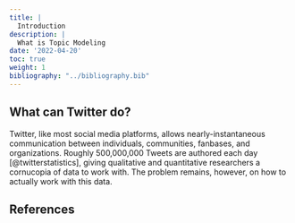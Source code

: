 ```yaml
---
title: |
  Introduction
description: |
  What is Topic Modeling
date: '2022-04-20'
toc: true
weight: 1
bibliography: "../bibliography.bib"
---
```




## What can Twitter do?

Twitter, like most social media platforms, allows nearly-instantaneous communication between individuals, communities, fanbases, and organizations. Roughly 500,000,000 Tweets are authored each day [@twitterstatistics], giving qualitative and quantitative researchers a cornucopia of data to work with. The problem remains, however, on how to actually work with this data.

## References
<font size="2">
  <div id="refs"></div>
</font>
